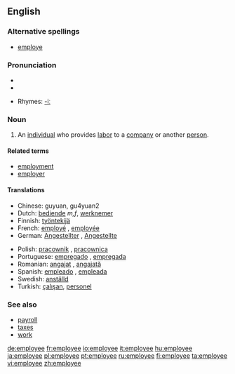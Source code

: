 ==English==

===Alternative spellings===
* [[employe]]

===Pronunciation===
*{{IPA|/ɪmˌplɔɪˈiː/}}
*{{audio|en-us-employee.ogg|Audio (US)}}

*Rhymes: [[Rhymes:English:-iː|-iː]]

===Noun===
{{en-noun}}

# An [[individual]] who provides [[labor]] to a [[company]] or another [[person]].

====Related terms====
*[[employment]]
*[[employer]]

====Translations====
{{top}}
*Chinese: guyuan, gu4yuan2
*Dutch: [[bediende]] ''m,f'', [[werknemer]] {{m}}
*Finnish: [[työntekijä]]
*French: [[employé]] {{m}}, [[employée]] {{f}}
*German: [[Angestellter]] {{m}}, [[Angestellte]] {{f}}
{{mid}}
*Polish: [[pracownik]] {{m}}, [[pracownica]] {{f}}
*Portuguese: [[empregado]] {{m}}, [[empregada]] {{f}}
*Romanian: [[angajat]] {{m}}, [[angajată]] {{f}}
*Spanish: [[empleado]] {{m}}, [[empleada]] {{f}}
*Swedish: [[anställd]] {{c}}
*Turkish: [[çalışan]], [[personel]]
{{bottom}}

===See also===
*[[payroll]]
*[[taxes]]
*[[work]]

[[de:employee]]
[[fr:employee]]
[[io:employee]]
[[it:employee]]
[[hu:employee]]
[[ja:employee]]
[[pl:employee]]
[[pt:employee]]
[[ru:employee]]
[[fi:employee]]
[[ta:employee]]
[[vi:employee]]
[[zh:employee]]